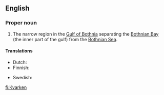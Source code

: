 {{also|kvarken}}
==English==
{{wikipedia}}

===Proper noun===
{{en-proper noun}}

# The narrow region in the [[Gulf of Bothnia]] separating the [[Bothnian Bay]] (the inner part of the gulf) from the [[Bothnian Sea]].

====Translations====
{{trans-top|narrow region}}
* Dutch: {{t|nl|Kvarkenarchipel}}
* Finnish: {{t+|fi|Merenkurkku}}
{{trans-mid}}
* Swedish: {{t|sv|Kvarken}}
{{trans-bottom}}

[[fi:Kvarken]]